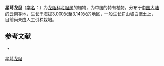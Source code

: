 {{Speciesbox
| name = 星萼龙胆
| status = 
| status_system = 
| image =
| genus = Gentiana
| species = asterocalyx
| authority = Diels
}}

'''星萼龙胆'''（[[学名|学名]]：{{lang|la|''Gentiana asterocalyx''}}）为[[龙胆科|龙胆科]][[龙胆属|龙胆属]]的植物，为中国的特有植物。分布于[[中国大陆|中国大陆]]的[[云南|云南]]等地，生长于海拔3,000米至3,140米的地区，一般生长在山坡白垩土上，目前尚未由人工引种栽培。

== 参考文献 ==
<div class="references-small">
* {{cite web| url =http://www.bioinfo.cn/db05/KmzwSpecies.php?action=view&id=9183| title =星萼龙胆| work =《中国高等植物数据库全库》| publisher =中国科学院微生物研究所| author =昆明植物研究所| accessdate =2009-02-24| deadurl =yes| archiveurl =https://web.archive.org/web/20160305092212/http://www.bioinfo.cn/db05/KmzwSpecies.php?action=view&id=9183| archivedate =2016-03-05}}
</div>
{{Taxonbar|from=Q11088671}}

[[Category:龙胆属|星萼龙胆]]


{{植物小作品}}